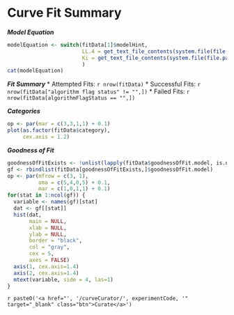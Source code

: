 Curve Fit Summary
========================================================

***Model Equation***

```r
modelEquation <- switch(fitData[1]$modelHint,
                        LL.4 = get_text_file_contents(system.file(file.path("rmd","equations"), "ll4.txt", package = "racas")),
                        Ki = get_text_file_contents(system.file(file.path("rmd","equations"), "ki.txt", package = "racas"))
                        )
cat(modelEquation)
```

***Fit Summary***
* Attempted Fits: `r nrow(fitData)`
* Successful Fits: `r nrow(fitData["algorithm flag status" != "",])`
* Failed Fits: `r nrow(fitData[algorithmFlagStatus == "",])`

***Categories***

```r
op <- par(mar = c(3,3,1,1) + 0.1)
plot(as.factor(fitData$category),
     cex.axis = 1.2)
```

***Goodness of Fit***

```r
goodnessOfFitExists <- !unlist(lapply(fitData$goodnessOfFit.model, is.null))
gf <- rbindlist(fitData[goodnessOfFitExists,]$goodnessOfFit.model)
op <- par(mfrow = c(3, 1),
          oma = c(5,4,0,5) + 0.1,
          mar = c(1,0,1,1) + 0.1)
for(stat in 1:ncol(gf)) {
  variable <- names(gf)[stat]
  dat <- gf[[stat]]
  hist(dat, 
       main = NULL,
       xlab = NULL,
       ylab = NULL,
       border = "black",
       col = "gray",
       cex = 5,
       axes = FALSE)
  axis(1, cex.axis=1.4)
  axis(2, cex.axis=1.4)
  mtext(variable, side = 4, las=1)
}
```

`r paste0('<a href="', '/curveCurator/', experimentCode, '" target="_blank" class="btn">Curate</a>')`
